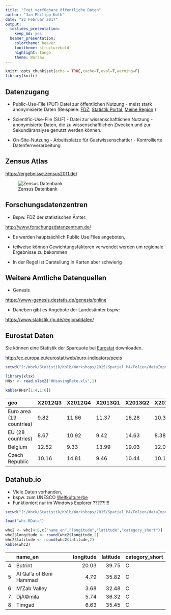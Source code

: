 ```yaml
---
title: "Frei verfügbare öffentliche Daten"
author: "Jan-Philipp Kolb"
date: "22 Februar 2017"
output: 
  ioslides_presentation: 
    keep_md: yes
  beamer_presentation: 
    colortheme: beaver
    fonttheme: structurebold
    highlight: tango
    theme: Warsaw
---
```



```r
knitr::opts_chunk$set(echo = TRUE,cache=T,eval=T,warning=F)
library(knitr)
```

## Datenzugang

- Public-Use-File (PUF) Datei zur öffentlichen Nutzung - meist stark anonymisierte Daten
(Beispiele: [FDZ](www.forschungsdatenzentrum.de), [Statistik Portal](www.statistik-portal.de), [Meine Region](www.infothek.statistik.rlp.de/lis/MeineRegion/index.asp) )

- Scientific-Use-File (SUF) - Datei zur wissenschaftlichen Nutzung - anonymisierte Daten, die zu wissenschaftlichen Zwecken und zur Sekundäranalyse genutzt werden können. 
 
- On-Site-Nutzung - Arbeitsplätze für Gastwissenschaftler - Kontrollierte Datenfernverarbeitung


## Zensus Atlas

<https://ergebnisse.zensus2011.de/>

![Zensus Datenbank](figure/Zensusdtb.PNG)


## Forschungsdatenzentren

- Bspw. FDZ der statistischen Ämter:

<http://www.forschungsdatenzentrum.de/>

- Es werden hauptsächlich Public Use Files angeboten, 

- teilweise können Gewichtungsfaktoren verwendet werden um regionale Ergebnisse zu bekommen

- In der Regel ist Darstellung in Karten aber schwierig

## Weitere Amtliche Datenquellen

- Genesis

<https://www-genesis.destatis.de/genesis/online>

- Daneben gibt es Angebote der Landesämter bspw:

<https://www.statistik.rlp.de/regionaldaten/>

## Eurostat Daten

Sie können eine Statistik der Sparquote bei [Eurostat](http://ec.europa.eu/eurostat/web/euro-indicators/peeis) downloaden.

<http://ec.europa.eu/eurostat/web/euro-indicators/peeis>

```r
setwd("J:/Work/Statistik/Kolb/Workshops/2015/Spatial_MA/Folien/dataImport/data/")
```

```r
library(xlsx)
HHsr <- read.xlsx2("HHsavingRate.xls",1)
```

```r
kable(HHsr[1:4,1:6])
```

|geo                      |X2012Q3 |X2012Q4 |X2013Q1 |X2013Q2 |X2013Q3 |
|:------------------------|:-------|:-------|:-------|:-------|:-------|
|Euro area (19 countries) |9.82    |11.86   |11.37   |16.28   |10.34   |
|EU (28 countries)        |8.67    |10.92   |9.42    |14.63   |8.38    |
|Belgium                  |12.52   |9.33    |13.99   |19.03   |12.07   |
|Czech Republic           |10.16   |14.81   |9.46    |10.44   |10.12   |


## Datahub.io

- Viele Daten vorhanden, 
- bspw. zum UNESCO [Weltkulturerbe](http://datahub.io/dataset/unesco-world-heritage-sites/resource/d4116195-44d8-4bc1-9f91-9b570870dc19)
- Funktioniert nur im Windows Explorer ?????!!!!


```r
setwd("J:/Work/Statistik/Kolb/Workshops/2015/Spatial_MA/Folien/dataImport/data")
```


```r
load("whc.RData")
```

```r
whc2 <- whc[4:8,c("name_en","longitude","latitude","category_short")]
whc2$longitude <- round(whc2$longitude,2)
whc2$latitude <- round(whc2$latitude,2)
kable(whc2)
```

|   |name_en                 | longitude| latitude|category_short |
|:--|:-----------------------|---------:|--------:|:--------------|
|4  |Butrint                 |     20.03|    39.75|C              |
|5  |Al Qal'a of Beni Hammad |      4.79|    35.82|C              |
|6  |M'Zab Valley            |      3.68|    32.48|C              |
|7  |DjÃ©mila                |      5.74|    36.32|C              |
|8  |Timgad                  |      6.63|    35.45|C              |

